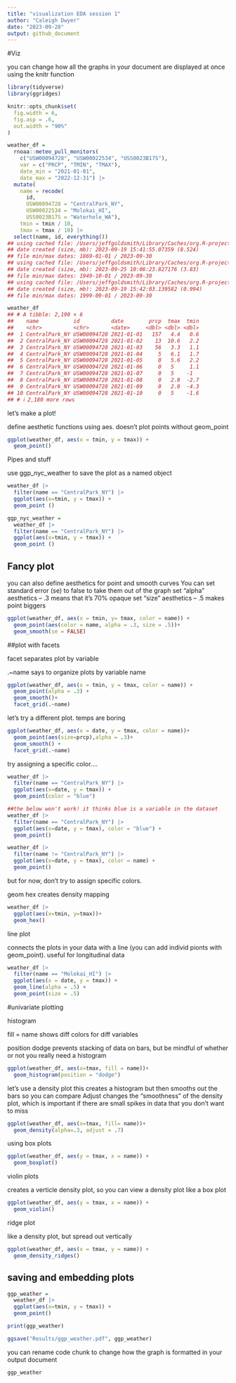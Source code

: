```yaml
---
title: "visualization EDA session 1"
author: "Caleigh Dwyer"
date: "2023-09-28"
output: github_document
---
```


#Viz 

you can change how all the graphs in your document are displayed at once using the knitr function
```r
library(tidyverse)
library(ggridges)

knitr::opts_chunk$set(
  fig.width = 6,
  fig.asp = .6,
  out.width = "90%"
)
```


```r
weather_df = 
  rnoaa::meteo_pull_monitors(
    c("USW00094728", "USW00022534", "USS0023B17S"),
    var = c("PRCP", "TMIN", "TMAX"), 
    date_min = "2021-01-01",
    date_max = "2022-12-31") |>
  mutate(
    name = recode(
      id, 
      USW00094728 = "CentralPark_NY", 
      USW00022534 = "Molokai_HI",
      USS0023B17S = "Waterhole_WA"),
    tmin = tmin / 10,
    tmax = tmax / 10) |>
  select(name, id, everything())
## using cached file: /Users/jeffgoldsmith/Library/Caches/org.R-project.R/R/rnoaa/noaa_ghcnd/USW00094728.dly
## date created (size, mb): 2023-09-19 15:41:55.07359 (8.524)
## file min/max dates: 1869-01-01 / 2023-09-30
## using cached file: /Users/jeffgoldsmith/Library/Caches/org.R-project.R/R/rnoaa/noaa_ghcnd/USW00022534.dly
## date created (size, mb): 2023-09-25 10:06:23.827176 (3.83)
## file min/max dates: 1949-10-01 / 2023-09-30
## using cached file: /Users/jeffgoldsmith/Library/Caches/org.R-project.R/R/rnoaa/noaa_ghcnd/USS0023B17S.dly
## date created (size, mb): 2023-09-19 15:42:03.139582 (0.994)
## file min/max dates: 1999-09-01 / 2023-09-30

weather_df
## # A tibble: 2,190 × 6
##    name           id          date        prcp  tmax  tmin
##    <chr>          <chr>       <date>     <dbl> <dbl> <dbl>
##  1 CentralPark_NY USW00094728 2021-01-01   157   4.4   0.6
##  2 CentralPark_NY USW00094728 2021-01-02    13  10.6   2.2
##  3 CentralPark_NY USW00094728 2021-01-03    56   3.3   1.1
##  4 CentralPark_NY USW00094728 2021-01-04     5   6.1   1.7
##  5 CentralPark_NY USW00094728 2021-01-05     0   5.6   2.2
##  6 CentralPark_NY USW00094728 2021-01-06     0   5     1.1
##  7 CentralPark_NY USW00094728 2021-01-07     0   5    -1  
##  8 CentralPark_NY USW00094728 2021-01-08     0   2.8  -2.7
##  9 CentralPark_NY USW00094728 2021-01-09     0   2.8  -4.3
## 10 CentralPark_NY USW00094728 2021-01-10     0   5    -1.6
## # ℹ 2,180 more rows
```


let's make a plot!

define aesthetic functions using aes. doesn't plot points without geom_point
```r

ggplot(weather_df, aes(x = tmin, y = tmax)) +
  geom_point()

```

Pipes and stuff

use ggp_nyc_weather to save the plot as a named object

```r
weather_df |> 
  filter(name == "CentralPark_NY") |> 
  ggplot(aes(x=tmin, y = tmax)) + 
  geom_point ()

ggp_nyc_weather = 
  weather_df |> 
  filter(name == "CentralPark_NY") |> 
  ggplot(aes(x=tmin, y = tmax)) + 
  geom_point ()

```

## Fancy plot

you can also define aesthetics for point and smooth curves
You can set standard error (se) to false to take them out of the graph
set "alpha" aesthetics -- .3 means that it's 70% opaque
set "size" aesthetics -- .5 makes point biggers

```r
ggplot(weather_df, aes(x = tmin, y= tmax, color = name)) +
  geom_point(aes(color = name, alpha = .3, size = .5))+
  geom_smooth(se = FALSE)

```


##plot with facets

facet separates plot by variable

.~name says to organize plots by variable name

```r
ggplot(weather_df, aes(x = tmin, y = tmax, color = name)) +
  geom_point(alpha = .3) +
  geom_smooth()+
  facet_grid(.~name)
```


let's try a different plot. temps are boring

```r
ggplot(weather_df, aes(x = date, y = tmax, color = name))+
  geom_point(aes(size=prcp),alpha = .3)+
  geom_smooth() +
  facet_grid(.~name)
```

try assigning a specific color....

```r
weather_df |> 
  filter(name == "CentralPark_NY") |> 
  ggplot(aes(x=date, y = tmax)) +
  geom_point(color = "blue")

##the below won't work! it thinks blue is a variable in the dataset
weather_df |> 
  filter(name == "CentralPark_NY") |> 
  ggplot(aes(x=date, y = tmax), color = "blue") +
  geom_point()

weather_df |> 
  filter(name != "CentralPark_NY") |> 
  ggplot(aes(x=date, y = tmax), color = name) +
  geom_point()

```

but for now, don't try to assign specific colors.

geom hex creates density mapping

```r
weather_df |> 
  ggplot(aes(x=tmin, y=tmax))+
  geom_hex()

```


line plot

connects the plots in your data with a line (you can add individ pionts with geom_point). useful for longitudinal data
```r
weather_df |> 
  filter(name == "Molokai_HI") |> 
  ggplot(aes(x = date, y = tmax)) + 
  geom_line(alpha = .5) +
  geom_point(size = .5)
```


#univariate plotting

histogram

fill = name shows diff colors for diff variables

position dodge prevents stacking of data on bars, but be mindful of whether or not you really need a histogram
```r
ggplot(weather_df, aes(x=tmax, fill = name))+
  geom_histogram(position = "dodge")
```



let's use a density plot
this creates a histogram but then smooths out the bars so you can compare
Adjust changes the "smoothness" of the density plot, which is important if there are small spikes in data that you don't want to miss
```r
ggplot(weather_df, aes(x=tmax, fill= name))+
  geom_density(alpha=.3, adjust = .7)
```

using box plots

```r
ggplot(weather_df, aes(y = tmax, x = name)) +
  geom_boxplot()
```


violin plots

creates a verticle density plot, so you can view a density plot like a box plot
```r
ggplot(weather_df, aes(y = tmax, x = name)) +
  geom_violin()
```


ridge plot

like a density plot, but spread out vertically
```r
ggplot(weather_df, aes(x = tmax, y = name)) +
  geom_density_ridges()
```

## saving and embedding plots

```r
ggp_weather =  
  weather_df |> 
  ggplot(aes(x=tmin, y = tmax)) +
  geom_point()

print(ggp_weather)

ggsave("Results/ggp_weather.pdf", ggp_weather)
```


you can rename code chunk to change how the graph is formatted in your output document
```r
ggp_weather
```

